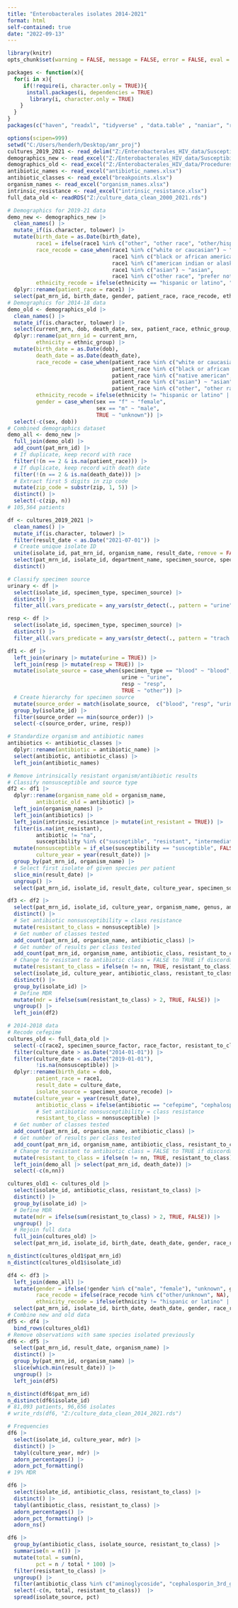 ---
title: "Enterobacterales isolates 2014-2021"
format: html
self-contained: true
date: "2022-09-13"
---

```{r setup, include=FALSE}
library(knitr)
opts_chunk$set(warning = FALSE, message = FALSE, error = FALSE, eval = TRUE, tidy = TRUE, cache = FALSE)
```

```{r libraries}
packages <- function(x){
  for(i in x){
     if(!require(i, character.only = TRUE)){
      install.packages(i, dependencies = TRUE)
       library(i, character.only = TRUE)
    }
  }
}
packages(c("haven", "readxl", "tidyverse" , "data.table" , "naniar", "rockchalk", "lubridate", "kableExtra", "DT", "formatR", "zoo", "binom", "plotly", "janitor", "sjlabelled", "Hmisc", "rms", "aod", "sandwich", "lmtest", "tableone", "broom", "investr"))
```

```{r}
options(scipen=999)
setwd("C:/Users/henderh/Desktop/amr_proj")
cultures_2019_2021 <- read_delim("Z:/Enterobacterales_HIV_data/Susceptibilities_HIVStatus_2019_2021/Cultures_and_Susceptibilities_June_2019_June_29_2021.csv", delim = "|", escape_double = FALSE, trim_ws = TRUE)
demographics_new <- read_excel("Z:/Enterobacterales_HIV_data/Susceptibilities_HIVStatus_2019_2021/Patients_Summary_Susceptibilties_HIV.xlsx")
demographics_old <- read_excel("Z:/Enterobacterales_HIV_data/Procedures_meds_up_to_2018/original_files/VAN_DUIN_IRB18-3438_PATIENT_DEMOGRAPHICS.xlsx")
antibiotic_names <- read_excel("antibiotic_names.xlsx")
antibiotic_classes <- read_excel("breakpoints.xlsx")
organism_names <- read_excel("organism_names.xlsx")
intrinsic_resistance <- read_excel("intrinsic_resistance.xlsx")
full_data_old <- readRDS("Z:/culture_data_clean_2000_2021.rds")
```

```{r}
# Demographics for 2019-21 data
demo_new <- demographics_new |>
  clean_names() |>
  mutate_if(is.character, tolower) |>
  mutate(birth_date = as.Date(birth_date),
         race1 = ifelse(race1 %in% c("other", "other race", "other/hispanic", "prefer not to answer", "unknown", "0"), race2, race1),
         race_recode = case_when(race1 %in% c("white or caucasian") ~ "white",
                                 race1 %in% c("black or african american") ~ "black",
                                 race1 %in% c("american indian or alaska native", "native american", "hawaiian / other pac", "native hawaiian or other pacific islander") ~ "native american or pacific islander",
                                 race1 %in% c("asian") ~ "asian",
                                 race1 %in% c("other race", "prefer not to answer", "unknown", NA) ~ "unknown"),
         ethnicity_recode = ifelse(ethnicity == "hispanic or latino", "hispanic", "non-hispanic")) |>
  dplyr::rename(patient_race = race1) |>
  select(pat_mrn_id, birth_date, gender, patient_race, race_recode, ethnicity, ethnicity_recode, zip)
# Demographics for 2014-18 data
demo_old <- demographics_old |>
  clean_names() |>
  mutate_if(is.character, tolower) |>
  select(current_mrn, dob, death_date, sex, patient_race, ethnic_group, zip) |>
  dplyr::rename(pat_mrn_id = current_mrn,
         ethnicity = ethnic_group) |>
  mutate(birth_date = as.Date(dob),
         death_date = as.Date(death_date),
         race_recode = case_when(patient_race %in% c("white or caucasian", "caucasian") ~ "white",
                                 patient_race %in% c("black or african american", "african american") ~ "black",
                                 patient_race %in% c("native american", "american indian or alaska native", "hawaiian / other pac", "native hawaiian or other pacific islander") ~ "native american or pacific islander",
                                 patient_race %in% c("asian") ~ "asian",
                                 patient_race %in% c("other", "other race", "other/hispanic", "patient refused", "unknown", NA) ~ "other/unknown"),
         ethnicity_recode = ifelse(ethnicity != "hispanic or latino" | is.na(ethnicity), "non-hispanic", "hispanic"),
         gender = case_when(sex == "f" ~ "female",
                            sex == "m" ~ "male",
                            TRUE ~ "unknown")) |>
  select(-c(sex, dob))
# Combined demographics dataset
demo_all <- demo_new |>
  full_join(demo_old) |>
  add_count(pat_mrn_id) |>
  # If duplicate, keep record with race
  filter(!(n == 2 & is.na(patient_race))) |> 
  # If duplicate, keep record with death date
  filter(!(n == 2 & is.na(death_date))) |> 
  # Extract first 5 digits in zip code
  mutate(zip_code = substr(zip, 1, 5)) |> 
  distinct() |>
  select(-c(zip, n))
# 105,564 patients
```

```{r}
df <- cultures_2019_2021 |>
  clean_names() |>
  mutate_if(is.character, tolower) |>
  filter(result_date < as.Date("2021-07-01")) |>
  # Create unique isolate ID
  unite(isolate_id, pat_mrn_id, organism_name, result_date, remove = FALSE) |> 
  select(pat_mrn_id, isolate_id, department_name, specimen_source, specimen_type, organism_name, result_date, antibiotic, susceptibility) |>
  distinct()
```

```{r}
# Classify specimen source
urinary <- df |>
  select(isolate_id, specimen_type, specimen_source) |>
  distinct() |>
  filter_all(.vars_predicate = any_vars(str_detect(., pattern = "urine")))

resp <- df |>
  select(isolate_id, specimen_type, specimen_source) |>
  distinct() |>
  filter_all(.vars_predicate = any_vars(str_detect(., pattern = "trach|sput|resp|bronc|bal|lung")))

df1 <- df |>
  left_join(urinary |> mutate(urine = TRUE)) |>
  left_join(resp |> mutate(resp = TRUE)) |>
  mutate(isolate_source = case_when(specimen_type == "blood" ~ "blood",
                                    urine ~ "urine",
                                    resp ~ "resp",
                                    TRUE ~ "other")) |>
  # Create hierarchy for specimen source
  mutate(source_order = match(isolate_source,  c("blood", "resp", "urine", "other"))) |> 
  group_by(isolate_id) |>
  filter(source_order == min(source_order)) |>
  select(-c(source_order, urine, resp))
```

```{r}
# Standardize organism and antibiotic names
antibiotics <- antibiotic_classes |> 
  dplyr::rename(antibiotic = antibiotic_name) |>
  select(antibiotic, antibiotic_class) |>
  left_join(antibiotic_names)

# Remove intrinsically resistant organism/antibiotic results
# Classify nonsusceptible and source type
df2 <- df1 |>
  dplyr::rename(organism_name_old = organism_name,
         antibiotic_old = antibiotic) |>
  left_join(organism_names) |>
  left_join(antibiotics) |>
  left_join(intrinsic_resistance |> mutate(int_resistant = TRUE)) |>
  filter(is.na(int_resistant), 
         antibiotic != "na",
         susceptibility %in% c("susceptible", "resistant", "intermediate")) |>
  mutate(nonsusceptible = if_else(susceptibility == "susceptible", FALSE, TRUE),
         culture_year = year(result_date)) |>
  group_by(pat_mrn_id, organism_name) |>
  # Select first isolate of given species per patient
  slice_min(result_date) |> 
  ungroup() |>
  select(pat_mrn_id, isolate_id, result_date, culture_year, specimen_source, specimen_type, isolate_source, organism_name, genus, antibiotic, antibiotic_class, susceptibility, nonsusceptible)
```

```{r}
df3 <- df2 |>
  select(pat_mrn_id, isolate_id, culture_year, organism_name, genus, antibiotic_class, nonsusceptible) |>
  distinct() |>
  # Set antibiotic nonsusceptibility = class resistance
  mutate(resistant_to_class = nonsusceptible) |>  
  # Get number of classes tested
  add_count(pat_mrn_id, organism_name, antibiotic_class) |> 
  # Get number of results per class tested
  add_count(pat_mrn_id, organism_name, antibiotic_class, resistant_to_class) |> 
  # Change to resistant to antibiotic class = FALSE to TRUE if discordant
  mutate(resistant_to_class = ifelse(n != nn, TRUE, resistant_to_class)) |> 
  select(isolate_id, culture_year, antibiotic_class, resistant_to_class) |>
  distinct() |>
  group_by(isolate_id) |>
  # Define MDR
  mutate(mdr = ifelse(sum(resistant_to_class) > 2, TRUE, FALSE)) |> 
  ungroup() |>
  left_join(df2)
```

```{r}
# 2014-2018 data
# Recode cefepime
cultures_old <- full_data_old |>
  select(-c(race2, specimen_source_factor, race_factor, resistant_to_class, mdr)) |>
  filter(culture_date > as.Date("2014-01-01")) |>
  filter(culture_date < as.Date("2019-01-01"),
         !is.na(nonsusceptible)) |>
  dplyr::rename(birth_date = dob,
         patient_race = race1,
         result_date = culture_date,
         isolate_source = specimen_source_recode) |>
  mutate(culture_year = year(result_date),
         antibiotic_class = ifelse(antibiotic == "cefepime", "cephalosporin_4th_gen", class),
         # Set antibiotic nonsusceptibility = class resistance
         resistant_to_class = nonsusceptible) |>  
  # Get number of classes tested
  add_count(pat_mrn_id, organism_name, antibiotic_class) |> 
  # Get number of results per class tested
  add_count(pat_mrn_id, organism_name, antibiotic_class, resistant_to_class) |> 
  # Change to resistant to antibiotic class = FALSE to TRUE if discordant
  mutate(resistant_to_class = ifelse(n != nn, TRUE, resistant_to_class)) |> 
  left_join(demo_all |> select(pat_mrn_id, death_date)) |>
  select(-c(n,nn))

cultures_old1 <- cultures_old |>
  select(isolate_id, antibiotic_class, resistant_to_class) |>
  distinct() |>
  group_by(isolate_id) |>
  # Define MDR
  mutate(mdr = ifelse(sum(resistant_to_class) > 2, TRUE, FALSE)) |> 
  ungroup() |>
  # Rejoin full data
  full_join(cultures_old) |> 
  select(pat_mrn_id, isolate_id, birth_date, death_date, gender, race_recode, patient_race, ethnicity, result_date, culture_year, specimen_source, specimen_type, isolate_source, organism_name, genus, antibiotic, antibiotic_class, susceptibility, nonsusceptible, resistant_to_class, mdr)

n_distinct(cultures_old1$pat_mrn_id)
n_distinct(cultures_old1$isolate_id)
```

```{r}
df4 <- df3 |>
  left_join(demo_all) |>
  mutate(gender = ifelse(!gender %in% c("male", "female"), "unknown", gender),
         race_recode = ifelse(race_recode %in% c("other/unknown", NA), "unknown", race_recode),
         ethnicity_recode = ifelse(ethnicity != "hispanic or latino" | is.na(ethnicity), "non-hispanic", "hispanic")) |>
  select(pat_mrn_id, isolate_id, birth_date, death_date, gender, race_recode, patient_race, ethnicity, result_date, culture_year, specimen_source, specimen_type, isolate_source, organism_name, genus, antibiotic, antibiotic_class, susceptibility, nonsusceptible, resistant_to_class, mdr)
# Combine new and old data
df5 <- df4 |>
  bind_rows(cultures_old1)
# Remove observations with same species isolated previously
df6 <- df5 |>
  select(pat_mrn_id, result_date, organism_name) |>
  distinct() |>
  group_by(pat_mrn_id, organism_name) |>
  slice(which.min(result_date)) |>
  ungroup() |>
  left_join(df5)

n_distinct(df6$pat_mrn_id)
n_distinct(df6$isolate_id)
# 81,093 patients, 96,656 isolates
# write_rds(df6, "Z:/culture_data_clean_2014_2021.rds")
```

```{r}
# Frequencies
df6 |>
  select(isolate_id, culture_year, mdr) |>
  distinct() |>
  tabyl(culture_year, mdr) |>
  adorn_percentages() |>
  adorn_pct_formatting()
# 19% MDR

df6 |>
  select(isolate_id, antibiotic_class, resistant_to_class) |>
  distinct() |>
  tabyl(antibiotic_class, resistant_to_class) |>
  adorn_percentages() |>
  adorn_pct_formatting() |>
  adorn_ns()

df6 |>
  group_by(antibiotic_class, isolate_source, resistant_to_class) |>
  summarise(n = n()) |>
  mutate(total = sum(n),
         pct = n / total * 100) |>
  filter(resistant_to_class) |>
  ungroup() |> 
  filter(antibiotic_class %in% c("aminoglycoside", "cephalosporin_3rd_gen", "cephalosporin_2nd_gen", "nitrofuran", "penicillins", "penicillins_bli", "polypeptide", "sulfonamide", "quinolone") & isolate_source != "other") |> 
  select(-c(n, total, resistant_to_class))  |> 
  spread(isolate_source, pct)
```









